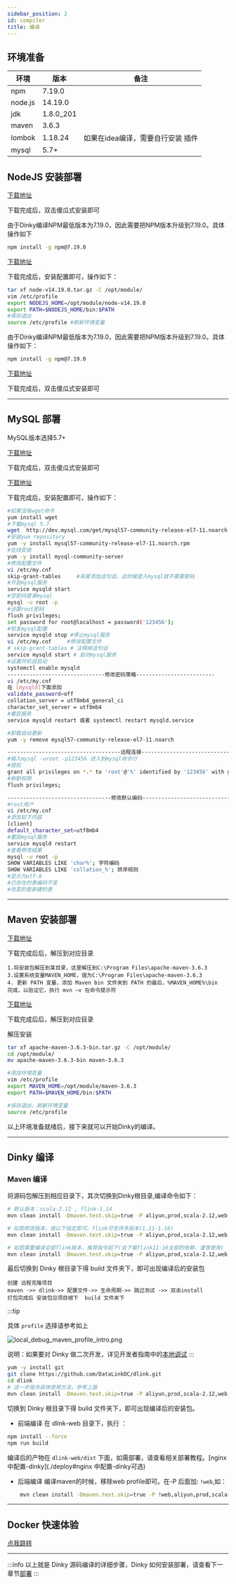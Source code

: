 ```yaml
---
sidebar_position: 2
id: compiler
title: 编译
---
```


## 环境准备

| **环境**  | **版本**    | 备注                  |
|---------|-----------|---------------------|
| npm     | 7.19.0    |                     |
| node.js | 14.19.0   |                     |
| jdk     | 1.8.0_201 |                     |
| maven   | 3.6.3     |                     |
| lombok  | 1.18.24   | 如果在idea编译，需要自行安装 插件 |
| mysql   | 5.7+      |                     |

## NodeJS 安装部署



<Tabs groupId="operating-systems">
<TabItem value="win" label="Windows" default>

[下载地址]( https://registry.npmmirror.com/-/binary/node/v14.19.0/node-v14.19.0-x64.msi)

下载完成后，双击傻瓜式安装即可

由于Dinky编译NPM最低版本为7.19.0，因此需要把NPM版本升级到7.19.0。具体操作如下

```bash
npm install -g npm@7.19.0
```

</TabItem>
<TabItem value="linux" label="Linux">

[下载地址](https://nodejs.org/download/release/v14.19.1/node-v14.19.1-linux-x64.tar.gz)

下载完成后，安装配置即可，操作如下：

```bash
tar xf node-v14.19.0.tar.gz -C /opt/module/
vim /etc/profile
export NODEJS_HOME=/opt/module/node-v14.19.0
export PATH=$NODEJS_HOME/bin:$PATH
#保存退出
source /etc/profile #刷新环境变量
```

由于Dinky编译NPM最低版本为7.19.0，因此需要把NPM版本升级到7.19.0。具体操作如下：

```bash
npm install -g npm@7.19.0
```

</TabItem>
<TabItem value="mac" label="MacOS">

[下载地址]( https://registry.npmmirror.com/-/binary/node/v14.19.0/node-v14.19.0.pkg)

下载完成后，双击傻瓜式安装即可

</TabItem>
</Tabs>

---
## MySQL 部署

MySQL版本选择5.7+

<Tabs groupId="operating-systems">
<TabItem value="win" label="Windows" default>

[下载地址](https://dev.mysql.com/downloads/file/?id=510038)

下载完成后，双击傻瓜式安装即可

</TabItem>
<TabItem value="linux" label="Linux">

[下载地址](http://dev.mysql.com/get/mysql57-community-release-el7-10.noarch.rpm)

下载完成后，安装配置即可，操作如下：

```bash
#如果没有wget命令
yum install wget
#下载mysql 5.7
wget  http://dev.mysql.com/get/mysql57-community-release-el7-11.noarch.rpm
#安装yum repository
yum -y install mysql57-community-release-el7-11.noarch.rpm
#在线安装
yum -y install mysql-community-server
#修改配置文件
vi /etc/my.cnf
skip-grant-tables     #末尾添加这句话，这时候登入mysql就不需要密码
#开启mysql服务
service mysqld start
#空密码登录mysql
mysql -u root -p
#设置root密码
flush privileges;
set password for root@localhost = password('123456');
#恢复mysql配置
service mysqld stop #停止mysql服务
vi /etc/my.cnf     #修改配置文件
# skip-grant-tables # 注释掉这句话
service mysqld start # 启动mysql服务
#设置开机自启动
systemctl enable mysqld
-------------------------------修改密码策略-------------------------
vi /etc/my.cnf
在 [mysqld]下面添加
validate_password=off
collation_server = utf8mb4_general_ci
character_set_server = utf8mb4
#重启服务
service mysqld restart 或者 systemctl restart mysqld.service

#卸载自动更新
yum -y remove mysql57-community-release-el7-11.noarch

------------------------------------远程连接----------------------------
#输入mysql -uroot -p123456 进入到mysql命令行
#授权
grant all privileges on *.* to 'root'@'%' identified by '123456' with grant option;
#刷新权限
flush privileges;

---------------------------------修改默认编码-------------------------------------------
#root用户
vi /etc/my.cnf
#添加如下内容
[client]
default_character_set=utf8mb4
#重启mysql服务
service mysqld restart
#查看修改结果
mysql -u root -p
SHOW VARIABLES LIKE 'char%'; 字符编码
SHOW VARIABLES LIKE 'collation_%'; 排序规则
#显示为utf-8
#已存在的表编码不变
#改变的是新建的表
```

</TabItem>
<TabItem value="mac" label="MacOS">

</TabItem>
</Tabs>

---
## Maven 安装部署

<Tabs groupId="operating-systems">
<TabItem value="win" label="Windows" default>

[下载地址](https://dlcdn.apache.org/maven/maven-3/3.6.3/binaries/apache-maven-3.6.3-bin.zip)

下载完成后后，解压到对应目录

```
1.将安装包解压到某目录，这里解压到C:\Program Files\apache-maven-3.6.3
3.设置系统变量MAVEN_HOME，值为C:\Program Files\apache-maven-3.6.3
4. 更新 PATH 变量，添加 Maven bin 文件夹到 PATH 的最后，%MAVEN_HOME%\bin
完成，以验证它，执行 mvn –v 在命令提示符
```

</TabItem>
<TabItem value="linux" label="Linux">

[下载地址](https://dlcdn.apache.org/maven/maven-3/3.6.3/binaries/apache-maven-3.6.3-bin.tar.gz)

下载完成后后，解压到对应目录

解压安装

```bash
tar xf apache-maven-3.6.3-bin.tar.gz -C /opt/module/
cd /opt/module/
mv apache-maven-3.6.3-bin maven-3.6.3

#添加环境变量
vim /etc/profile
export MAVEN_HOME=/opt/module/maven-3.6.3
export PATH=$MAVEN_HOME/bin:$PATH

#保存退出，刷新环境变量
source /etc/profile
```

以上环境准备就绪后，接下来就可以开始Dinky的编译。

</TabItem>
<TabItem value="mac" label="MacOS">

</TabItem>
</Tabs>

---
## Dinky 编译

### Maven 编译
将源码包解压到相应目录下，其次切换到Dinky根目录,编译命令如下：

```bash
# 默认版本：scala-2.12 , flink-1.14
mvn clean install -Dmaven.test.skip=true -P aliyun,prod,scala-2.12,web,fast,flink-1.14

# 如若修改版本，按以下指定即可。flink可支持多版本(1.11-1.16)
mvn clean install -Dmaven.test.skip=true -P aliyun,prod,scala-2.12,web,fast,flink-1.14,flink-1.15

# 如若需要编译全部flink版本，推荐指令如下(会下载flink11-16全部的依赖，谨慎使用)
mvn clean install -Dmaven.test.skip=true -P aliyun,prod,scala-2.12,web,fast,all
```

最后切换到 Dinky 根目录下得 build 文件夹下，即可出现编译后的安装包

<Tabs groupId="operating-systems">
<TabItem value="idea" label="IDEA" default>

```
创建 远程克隆项目
maven ->> dlink->> 配置文件->> 生命周期->> 跳过测试 ->> 双击install
打包完成后 安装包见项目根下  build 文件夹下
```

:::tip

具体 `profile` 选择请参考如上

![local_debug_maven_profile_intro.png](http://www.aiwenmo.com/dinky/docs/zh-CN/developer_guide/local_debug/local_debug_maven_profile_intro.png)

说明：如果要对 Dinky 做二次开发，详见开发者指南中的[本地调试](../developer_guide/local_debug)
:::

</TabItem>
<TabItem value="linux" label="Linux">

```bash
yum -y install git
git clone https://github.com/DataLinkDC/dlink.git
cd dlink
# 这一步指令具体使用方法，参考上面
mvn clean install -Dmaven.test.skip=true -P aliyun,prod,scala-2.12,web,fast,flink-1.14
```

切换到 Dinky 根目录下得 build 文件夹下，即可出现编译后的安装包。

</TabItem>
<TabItem value="leave" label="前后端分离">

* 前端编译
在 dlink-web 目录下，执行 ：
```bash
npm install --force
npm run build
```
编译后的产物在 `dlink-web/dist` 下面，如需部署，请查看相关部署教程。[nginx中配置-dinky](./deploy#nginx 中配置-dinky可选)

* 后端编译
编译maven的时候，移除web profile即可。在-P 后面加: `!web`,如：
```bash
    mvn clean install -Dmaven.test.skip=true -P !web,aliyun,prod,scala-2.12,fast,flink-1.14
```

</TabItem>
</Tabs>

---

## Docker 快速体验
[点我跳转](../get_started/docker_deploy)


----
:::info
以上就是 Dinky 源码编译的详细步骤，Dinky 如何安装部署，请查看下一章节[部署](./deploy)
:::







